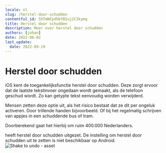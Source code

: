```yaml
---
locale: nl
slug: /herstel-door-schudden
contentful_id: 5XTmNFpdhbYB2uj2C3kymq
title: Herstel door schudden
description: Meer over herstel door schudden
authors: [johan]
date: 2022-06-02
last_update:
  date: 2022-09-19
---
```


# Herstel door schudden

iOS kent de toegankelijksfunctie herstel door schudden. Deze zorgt ervoor dat de laatste tekstinvoer ongedaan wordt gemaakt, als de telefoon geschud wordt. Zo kan getypte tekst eenvoudig worden verwijderd.

Mensen zetten deze optie uit, als het risico bestaat dat ze dit per ongeluk activeren. Door trillende handen bijvoorbeeld. Of bij het regelmatig schrijven van appjes in een schuddende bus of tram.

Doorberekend gaat het hierbij om ruim 400.000 Nederlanders.

<TwoColumnBlock>
  <LeftColumn>
    <ColumnRow>
      <PercentageBlock
        metrics={[
          { title: 'Herstel door schudden uit', key: 'ios-accessibility_is_shake_to_undo_enabled-false', isPercentage: true }
        ]}
        label="Meer over herstel door schudden"
        url="/nl/stats/herstel-door-schudden">
        heeft herstel door schudden uitgezet.
      </PercentageBlock>
    </ColumnRow>
  </LeftColumn>
  <RightColumn>
    <ColumnRow>
      <TextBlock showBackgroundColor={true}>
        De instelling om herstel door schudden uit te zetten is niet beschikbaar op Android.
        <CustomLink
          url="/nl/stats/herstel-door-schudden"
          label="Meer over herstel door schudden"
        />
      </TextBlock>
    </ColumnRow>
  </RightColumn>
</TwoColumnBlock>

<Image src="/img/light/ov-2.2cab03c.jpg" alt="Shake to undo - asset"/>
